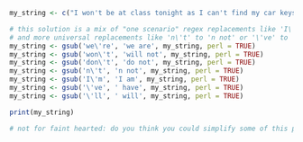 ```r
my_string <- c("I won't be at class tonight as I can't find my car keys. Please don't forget to tell the teacher I'm sorry, I don't want her to think I've forgotten about it. You'll remember to tell her, won't you? I'll see you tommorrow.")

# this solution is a mix of "one scenario" regex replacements like 'I\'m' to 'I am'
# and more universal replacements like 'n\'t' to 'n not' or '\'ve' to ' have'
my_string <- gsub('we\'re', 'we are', my_string, perl = TRUE)
my_string <- gsub('won\'t', 'will not', my_string, perl = TRUE)
my_string <- gsub('don\'t', 'do not', my_string, perl = TRUE)
my_string <- gsub('n\'t', 'n not', my_string, perl = TRUE)
my_string <- gsub('I\'m', 'I am', my_string, perl = TRUE)
my_string <- gsub('\'ve', ' have', my_string, perl = TRUE)
my_string <- gsub('\'ll', ' will', my_string, perl = TRUE)

print(my_string)

# not for faint hearted: do you think you could simplify some of this process, but without breaking anything? I find it tricky
```